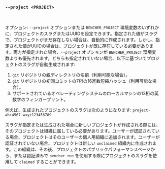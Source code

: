 ### `--project <PROJECT>`

<br />

オプション: `--project` オプションまたは `BENCHER_PROJECT` 環境変数のいずれかに、プロジェクトのスラグまたはUUIDを設定できます。指定された値がスラグで、プロジェクトがまだ存在しない場合は、自動的に作成されます。しかし、指定された値がUUIDの場合は、プロジェクトが既に存在している必要があります。両方が指定された場合、`--project` オプションが `BENCHER_PROJECT` 環境変数よりも優先されます。どちらも指定されていない場合、以下に基づいてプロジェクトのスラグが自動生成されます:

1. `git` リポジトリの親ディレクトリの名前（利用可能な場合）。
2. `git` リポジトリの初回コミットの7桁の16進数短縮ハッシュ（利用可能な場合）。
3. サポートされているオペレーティングシステムのローカルマシンの13桁の英数字のフィンガープリント。

例えば、生成されたプロジェクトのスラグは次のようになります: `project-abc4567-wxyz123456789`

スラグが指定または生成された場合に新しいプロジェクトが作成される際には、そのプロジェクトは組織に属している必要があります。ユーザーが認証されている場合、プロジェクトはそのユーザーの個人用組織に追加されます。ユーザーが認証されていない場合、プロジェクトは新しい `unclaimed` 組織内に作成されます。この組織は、その後、プロジェクトのパブリックパフォーマンスページから、または認証済みで `bencher run` を使用する際にプロジェクトのスラグを使用して `claimed` することができます。
